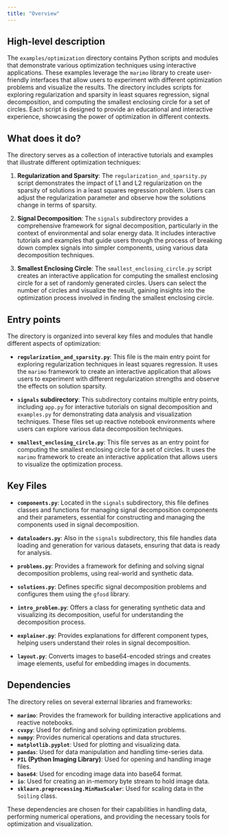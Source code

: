 ```yaml
---
title: "Overview"
---
```


## High-level description

The `examples/optimization` directory contains Python scripts and modules that demonstrate various optimization techniques using interactive applications. These examples leverage the `marimo` library to create user-friendly interfaces that allow users to experiment with different optimization problems and visualize the results. The directory includes scripts for exploring regularization and sparsity in least squares regression, signal decomposition, and computing the smallest enclosing circle for a set of circles. Each script is designed to provide an educational and interactive experience, showcasing the power of optimization in different contexts.

## What does it do?

The directory serves as a collection of interactive tutorials and examples that illustrate different optimization techniques:

1. **Regularization and Sparsity**: The `regularization_and_sparsity.py` script demonstrates the impact of L1 and L2 regularization on the sparsity of solutions in a least squares regression problem. Users can adjust the regularization parameter and observe how the solutions change in terms of sparsity.

2. **Signal Decomposition**: The `signals` subdirectory provides a comprehensive framework for signal decomposition, particularly in the context of environmental and solar energy data. It includes interactive tutorials and examples that guide users through the process of breaking down complex signals into simpler components, using various data decomposition techniques.

3. **Smallest Enclosing Circle**: The `smallest_enclosing_circle.py` script creates an interactive application for computing the smallest enclosing circle for a set of randomly generated circles. Users can select the number of circles and visualize the result, gaining insights into the optimization process involved in finding the smallest enclosing circle.

## Entry points

The directory is organized into several key files and modules that handle different aspects of optimization:

- **`regularization_and_sparsity.py`**: This file is the main entry point for exploring regularization techniques in least squares regression. It uses the `marimo` framework to create an interactive application that allows users to experiment with different regularization strengths and observe the effects on solution sparsity.

- **`signals` subdirectory**: This subdirectory contains multiple entry points, including `app.py` for interactive tutorials on signal decomposition and `examples.py` for demonstrating data analysis and visualization techniques. These files set up reactive notebook environments where users can explore various data decomposition techniques.

- **`smallest_enclosing_circle.py`**: This file serves as an entry point for computing the smallest enclosing circle for a set of circles. It uses the `marimo` framework to create an interactive application that allows users to visualize the optimization process.

## Key Files

- **`components.py`**: Located in the `signals` subdirectory, this file defines classes and functions for managing signal decomposition components and their parameters, essential for constructing and managing the components used in signal decomposition.

- **`dataloaders.py`**: Also in the `signals` subdirectory, this file handles data loading and generation for various datasets, ensuring that data is ready for analysis.

- **`problems.py`**: Provides a framework for defining and solving signal decomposition problems, using real-world and synthetic data.

- **`solutions.py`**: Defines specific signal decomposition problems and configures them using the `gfosd` library.

- **`intro_problem.py`**: Offers a class for generating synthetic data and visualizing its decomposition, useful for understanding the decomposition process.

- **`explainer.py`**: Provides explanations for different component types, helping users understand their roles in signal decomposition.

- **`layout.py`**: Converts images to base64-encoded strings and creates image elements, useful for embedding images in documents.

## Dependencies

The directory relies on several external libraries and frameworks:

- **`marimo`**: Provides the framework for building interactive applications and reactive notebooks.
- **`cvxpy`**: Used for defining and solving optimization problems.
- **`numpy`**: Provides numerical operations and data structures.
- **`matplotlib.pyplot`**: Used for plotting and visualizing data.
- **`pandas`**: Used for data manipulation and handling time-series data.
- **`PIL` (Python Imaging Library)**: Used for opening and handling image files.
- **`base64`**: Used for encoding image data into base64 format.
- **`io`**: Used for creating an in-memory byte stream to hold image data.
- **`sklearn.preprocessing.MinMaxScaler`**: Used for scaling data in the `Soiling` class.

These dependencies are chosen for their capabilities in handling data, performing numerical operations, and providing the necessary tools for optimization and visualization.